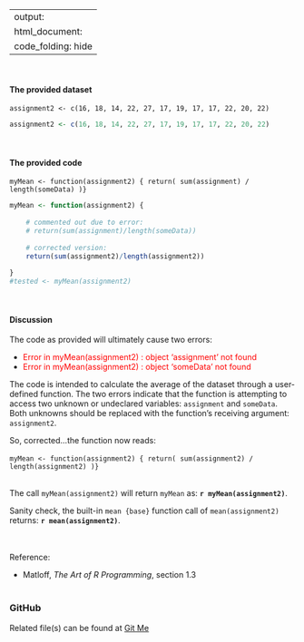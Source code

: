 
---
output:
    html_document:
        code_folding: hide 
---
<br>

#### The provided dataset

`assignment2 <- c(16, 18, 14, 22, 27, 17, 19, 17, 17, 22, 20, 22)`
```r
assignment2 <- c(16, 18, 14, 22, 27, 17, 19, 17, 17, 22, 20, 22)
```
<br>

#### The provided code

`myMean <- function(assignment2) { return( sum(assignment) / length(someData) )}`
```r
myMean <- function(assignment2) { 
    
    # commented out due to error:
    # return(sum(assignment)/length(someData)) 
    
    # corrected version:
    return(sum(assignment2)/length(assignment2))
    
}
#tested <- myMean(assignment2)
```
<br>

#### Discussion

The code as provided will ultimately cause two errors:

* <span style="color:red">Error in myMean(assignment2) : object 'assignment' not found</span>
* <span style="color:red">Error in myMean(assignment2) : object 'someData' not found</span>
<br>

The code is intended to calculate the average of the dataset through a 
user-defined function. The two errors indicate that the function is
attempting to access two unknown or undeclared variables:
`assignment` and `someData`. Both unknowns should be replaced with
the function's receiving argument: `assignment2`.
<br>

So, corrected...the function now reads:
<br><br>
`myMean <- function(assignment2) { return( sum(assignment2) / length(assignment2) )}`
<br><br>

The call `myMean(assignment2)` will return `myMean` as: **`r myMean(assignment2)`**.
<br>

Sanity check, the built-in `mean {base}` function call of `mean(assignment2)`
returns: **`r mean(assignment2)`**.
<br>


<br><br>
Reference: 

* Matloff, *The Art of R Programming*, section 1.3
<br><br>

### GitHub
Related file(s) can be found at <a href="https://github.com/eltownes/USF-LIS4370/tree/master/Module%202">Git Me</a>
<br><br>

